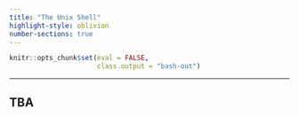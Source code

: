 ```yaml
---
title: "The Unix Shell"
highlight-style: oblivion
number-sections: true
---
```


```r
knitr::opts_chunk$set(eval = FALSE,
                      class.output = "bash-out")
```

-----

## TBA
